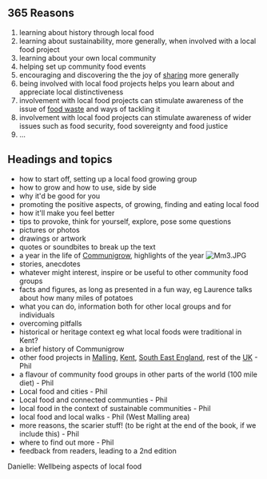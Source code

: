 {{365reasons header}}

== 365 Reasons ==

#learning about history through local food
#learning about sustainability, more generally, when involved with a local food project
#learning about your own local community 
#helping set up community food events
#encouraging and discovering the the joy of [[sharing]] more generally 
#being involved with local food projects helps you learn about and appreciate local distinctiveness 
#involvement with local food projects can stimulate awareness of the issue of [[food waste]] and ways of tackling it
#involvement with local food projects can stimulate awareness of wider issues such as food security, food sovereignty and food justice
#...

== Headings and topics ==
*how to start off, setting up a local food growing group
*how to grow and how to use, side by side
*why it'd be good for you 
*promoting the positive aspects, of growing, finding and eating local food
*how it'll make you feel better
*tips to provoke, think for yourself, explore, pose some questions
*pictures or photos
*drawings or artwork
*quotes or soundbites to break up the text
*a year in the life of [[Communigrow]], highlights of the year [[File:Mm3.JPG|right]]
*stories, anecdotes
*whatever might interest, inspire or be useful to other community food groups
*facts and figures, as long as presented in a fun way, eg Laurence talks about how many miles of potatoes
*what you can do, information both for other local groups and for individuals
*overcoming pitfalls
*historical or heritage context eg what local foods were traditional in Kent?
*a brief history of Communigrow
*other food projects in [[Malling]], [[Kent]], [[South East England]], rest of the [[UK]] - Phil
* a flavour of community food groups in other parts of the world (100 mile diet) - Phil
*Local food and cities - Phil
*Local food and connected communties - Phil
*local food in the context of sustainable communities - Phil
*local food and local walks - Phil (West Malling area)
*more reasons, the scarier stuff! (to be right at the end of the book, if we include this) - Phil
*where to find out more - Phil
*feedback from readers, leading to a 2nd edition

Danielle: Wellbeing aspects of local food


{{scaendmenu}}